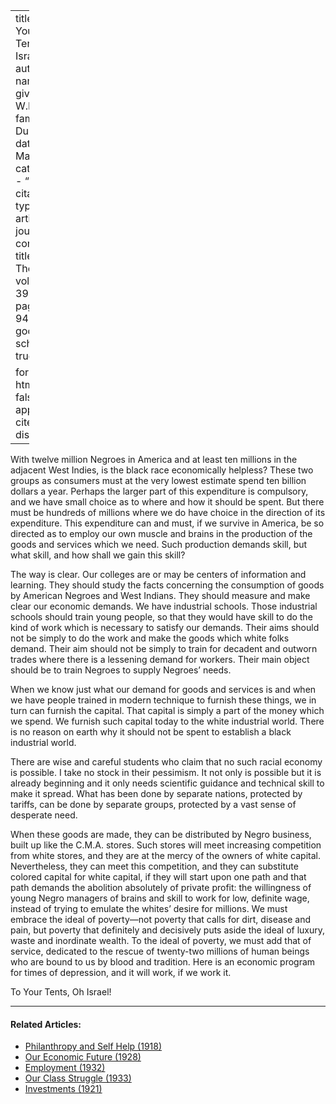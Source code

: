 
---
title: 'To Your Tents, Oh Israel!'
author:
  - name:
      given: W.E.B.
      family: Du Bois
date: Mar. 1932
categories: 
  - ""
citation: 
  type: article-journal
  container-title: The Crisis
  volume: 39
  issue: 3
  page: 93-94
google-scholar: true

format:
  html:
    toc: false
    appendix-cite-as: display
---


With twelve million Negroes in America and at least ten millions in the adjacent West Indies, is the black race economically helpless? These two groups as consumers must at the very lowest estimate spend ten billion dollars a year. Perhaps the larger part of this expenditure is compulsory, and we have small choice as to where and how it should be spent. But there must be hundreds of millions where we do have choice in the direction of its expenditure. This expenditure can and must, if we survive in America, be so directed as to employ our own muscle and brains in the production of the goods and services which we need. Such production demands skill, but what skill, and how shall we gain this skill?

The way is clear. Our colleges are or may be centers of information and learning. They should study the facts concerning the consumption of goods by American Negroes and West Indians. They should measure and make clear our economic demands. We have industrial schools. Those industrial schools should train young people, so that they would have skill to do the kind of work which is necessary to satisfy our demands. Their aims should not be simply to do the work and make the goods which white folks demand. Their aim should not be simply to train for decadent and outworn trades where there is a lessening demand for workers. Their main object should be to train Negroes to supply Negroes' needs.

When we know just what our demand for goods and services is and when we have people trained in modern technique to furnish these things, we in turn can furnish the capital. That capital is simply a part of the money which we spend. We furnish such capital today to the white industrial world. There is no reason on earth why it should not be spent to establish a black industrial world.

There are wise and careful students who claim that no such racial economy is possible. I take no stock in their pessimism. It not only is possible but it is already beginning and it only needs scientific guidance and technical skill to make it spread. What has been done by separate nations, protected by tariffs, can be done by separate groups, protected by a vast sense of desperate need.

When these goods are made, they can be distributed by Negro business, built up like the C.M.A. stores. Such stores will meet increasing competition from white stores, and they are at the mercy of the owners of white capital. Nevertheless, they can meet this competition, and they can substitute colored capital for white capital, if they will start upon one path and that path demands the abolition absolutely of private profit: the willingness of young Negro managers of brains and skill to work for low, definite wage, instead of trying to emulate the whites' desire for millions. We must embrace the ideal of poverty---not poverty that calls for dirt, disease and pain, but poverty that definitely and decisively puts aside the ideal of luxury, waste and inordinate wealth. To the ideal of poverty, we must add that of service, dedicated to the rescue of twenty-two millions of human beings who are bound to us by blood and tradition. Here is an economic program for times of depression, and it will work, if we work it.

To Your Tents, Oh Israel!

<!-- Similar articles start here -->
<div  class="clear-wrap"></div>
<hr>
#### Related Articles:

* [Philanthropy and Self Help (1918)](/Volumes/16/03/philanthropy_and_self_help.html)
* [Our Economic Future (1928)](/Volumes/35/05/our_economic_future.html)
* [Employment (1932)](/Volumes/39/09/employment.html)
* [Our Class Struggle (1933)](/Volumes/40/07/our_class_struggle.html)
* [Investments (1921)](/Volumes/22/05/investments.html)

<!-- Similar articles end here -->